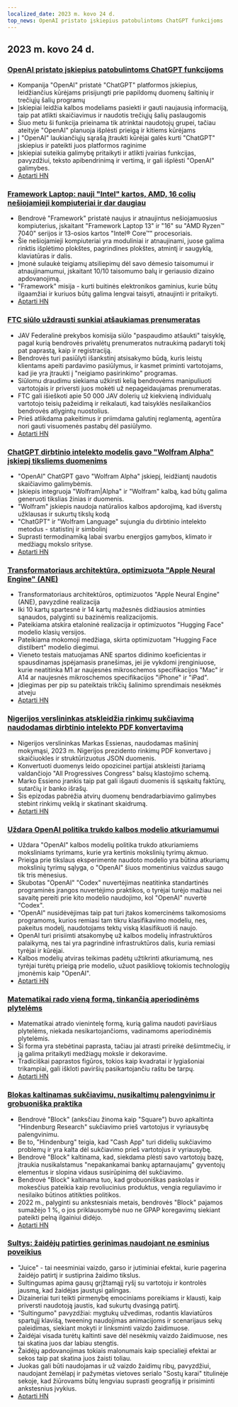 ```yaml
---
localized_date: 2023 m. kovo 24 d.
top_news: OpenAI pristato įskiepius patobulintoms ChatGPT funkcijoms
---
```




<CallToAction />

<Steps>

## 2023 m. kovo 24 d.

### [OpenAI pristato įskiepius patobulintoms ChatGPT funkcijoms](https://openai.com/blog/chatgpt-plugins)

- Kompanija "OpenAI" pristatė "ChatGPT" platformos įskiepius, leidžiančius kūrėjams prisijungti prie papildomų duomenų šaltinių ir trečiųjų šalių programų
- Įskiepiai leidžia kalbos modeliams pasiekti ir gauti naujausią informaciją, taip pat atlikti skaičiavimus ir naudotis trečiųjų šalių paslaugomis
- Šiuo metu ši funkcija prieinama tik atrinktai naudotojų grupei, tačiau ateityje "OpenAI" planuoja išplėsti prieigą ir kitiems kūrėjams
- Į "OpenAI" laukiančiųjų sąrašą įtraukti kūrėjai galės kurti "ChatGPT" įskiepius ir pateikti juos platformos raginime
- Įskiepiai suteikia galimybę pritaikyti ir atlikti įvairias funkcijas, pavyzdžiui, teksto apibendrinimą ir vertimą, ir gali išplėsti "OpenAI" galimybes.
- [Aptarti HN](http://news.ycombinator.com/item?id=35277677)

### [Framework Laptop: nauji "Intel" kartos, AMD, 16 colių nešiojamieji kompiuteriai ir dar daugiau](https://frame.work/)

- Bendrovė "Framework" pristatė naujus ir atnaujintus nešiojamuosius kompiuterius, įskaitant "Framework Laptop 13" ir "16" su "AMD Ryzen™ 7040" serijos ir 13-osios kartos "Intel® Core™" procesoriais.
- Šie nešiojamieji kompiuteriai yra moduliniai ir atnaujinami, juose galima rinktis išplėtimo plokštes, pagrindines plokštes, atmintį ir saugyklą, klaviatūras ir dalis.
- Įmonė sulaukė teigiamų atsiliepimų dėl savo dėmesio taisomumui ir atnaujinamumui, įskaitant 10/10 taisomumo balų ir geriausio dizaino apdovanojimą.
- "Framework" misija - kurti buitinės elektronikos gaminius, kurie būtų ilgaamžiai ir kuriuos būtų galima lengvai taisyti, atnaujinti ir pritaikyti.
- [Aptarti HN](http://news.ycombinator.com/item?id=35277660)

### [FTC siūlo uždrausti sunkiai atšaukiamas prenumeratas](https://www.theverge.com/2023/3/23/23652373/ftc-click-to-cancel-subscription-service-dark-patterns-ban)

- JAV Federalinė prekybos komisija siūlo "paspaudimo atšaukti" taisyklę, pagal kurią bendrovės privalėtų prenumeratos nutraukimą padaryti tokį pat paprastą, kaip ir registraciją.
- Bendrovės turi pasiūlyti išankstinį atsisakymo būdą, kuris leistų klientams apeiti pardavimo pasiūlymus, ir kasmet priminti vartotojams, kad jie yra įtraukti į "neigiamo pasirinkimo" programas.
- Siūlomu draudimu siekiama užkirsti kelią bendrovėms manipuliuoti vartotojais ir priversti juos mokėti už nepageidaujamas prenumeratas.
- FTC gali išieškoti apie 50 000 JAV dolerių už kiekvieną individualų vartotojo teisių pažeidimą ir reikalauti, kad taisyklės nesilaikančios bendrovės atlygintų nuostolius.
- Prieš atlikdama pakeitimus ir priimdama galutinį reglamentą, agentūra nori gauti visuomenės pastabų dėl pasiūlymo.
- [Aptarti HN](http://news.ycombinator.com/item?id=35274519)

### [ChatGPT dirbtinio intelekto modelis gavo "Wolfram Alpha" įskiepį tiksliems duomenims](https://writings.stephenwolfram.com/2023/03/chatgpt-gets-its-wolfram-superpowers/)

- "OpenAI" ChatGPT gavo "Wolfram Alpha" įskiepį, leidžiantį naudotis skaičiavimo galimybėmis.
- Įskiepis integruoja "Wolfram|Alpha" ir "Wolfram" kalbą, kad būtų galima generuoti tikslias žinias ir duomenis.
- "Wolfram" įskiepis naudoja natūralios kalbos apdorojimą, kad išverstų užklausas ir sukurtų tikslų kodą
- "ChatGPT" ir "Wolfram Language" sujungia du dirbtinio intelekto metodus - statistinį ir simbolinį
- Suprasti termodinamiką labai svarbu energijos gamybos, klimato ir medžiagų mokslo srityse.
- [Aptarti HN](http://news.ycombinator.com/item?id=35277925)

### [Transformatoriaus architektūra, optimizuota "Apple Neural Engine" (ANE)](https://github.com/apple/ml-ane-transformers)

- Transformatoriaus architektūros, optimizuotos "Apple Neural Engine" (ANE), pavyzdinė realizacija
- Iki 10 kartų spartesnė ir 14 kartų mažesnės didžiausios atminties sąnaudos, palyginti su bazinėmis realizacijomis.
- Pateikiama atskira etaloninė realizacija ir optimizuotos "Hugging Face" modelio klasių versijos.
- Pateikiama mokomoji medžiaga, skirta optimizuotam "Hugging Face distilbert" modelio diegimui.
- Vieneto testais matuojamas ANE spartos didinimo koeficientas ir spausdinamas įspėjamasis pranešimas, jei jie vykdomi įrenginiuose, kurie neatitinka M1 ar naujesnės mikroschemos specifikacijos "Mac" ir A14 ar naujesnės mikroschemos specifikacijos "iPhone" ir "iPad".
- Įdiegimas per pip su pateiktais trikčių šalinimo sprendimais nesėkmės atveju
- [Aptarti HN](http://news.ycombinator.com/item?id=35282325)

### [Nigerijos verslininkas atskleidžia rinkimų sukčiavimą naudodamas dirbtinio intelekto PDF konvertavimą](https://markessien.com/posts/drama_of_transcription/)

- Nigerijos verslininkas Markas Essienas, naudodamas mašininį mokymąsi, 2023 m. Nigerijos prezidento rinkimų PDF konvertavo į skaičiuokles ir struktūrizuotus JSON duomenis.
- Konvertuoti duomenys leido opozicinei partijai atskleisti įtariamą valdančiojo "All Progressives Congress" balsų klastojimo schemą.
- Marko Essieno įrankis taip pat gali išgauti duomenis iš sąskaitų faktūrų, sutarčių ir banko išrašų.
- Šis epizodas pabrėžia atvirų duomenų bendradarbiavimo galimybes stebint rinkimų veiklą ir skatinant skaidrumą.
- [Aptarti HN](http://news.ycombinator.com/item?id=35272227)

### [Uždara OpenAI politika trukdo kalbos modelio atkuriamumui](https://aisnakeoil.substack.com/p/openais-policies-hinder-reproducible)

- Uždara "OpenAI" kalbos modelių politika trukdo atkuriamiems moksliniams tyrimams, kurie yra kertinis mokslinių tyrimų akmuo.
- Prieiga prie tikslaus eksperimente naudoto modelio yra būtina atkuriamų mokslinių tyrimų sąlyga, o "OpenAI" šiuos momentinius vaizdus saugo tik tris mėnesius.
- Skubotas "OpenAI" "Codex" nuvertėjimas neatitinka standartinės programinės įrangos nuvertėjimo praktikos, o tyrėjai turėjo mažiau nei savaitę pereiti prie kito modelio naudojimo, kol "OpenAI" nuvertė "Codex".
- "OpenAI" nusidėvėjimas taip pat turi įtakos komercinėms taikomosioms programoms, kurios remiasi tam tikru klasifikavimo modeliu, nes, pakeitus modelį, naudotojams tektų viską klasifikuoti iš naujo.
- OpenAI turi prisiimti atsakomybę už kalbos modelių infrastruktūros palaikymą, nes tai yra pagrindinė infrastruktūros dalis, kuria remiasi tyrėjai ir kūrėjai.
- Kalbos modelių atviras teikimas padėtų užtikrinti atkuriamumą, nes tyrėjai turėtų prieigą prie modelio, užuot pasikliovę tokiomis technologijų įmonėmis kaip "OpenAI".
- [Aptarti HN](http://news.ycombinator.com/item?id=35269304)

### [Matematikai rado vieną formą, tinkančią aperiodinėms plytelėms](https://www.newscientist.com/article/2365363-mathematicians-discover-shape-that-can-tile-a-wall-and-never-repeat/)

- Matematikai atrado vienintelę formą, kurią galima naudoti paviršiaus plytelėms, niekada nesikartojančioms, vadinamoms aperiodinėmis plytelėmis.
- Ši forma yra stebėtinai paprasta, tačiau jai atrasti prireikė dešimtmečių, ir ją galima pritaikyti medžiagų moksle ir dekoravime.
- Tradiciškai paprastos figūros, tokios kaip kvadratai ir lygiašoniai trikampiai, gali iškloti paviršių pasikartojančiu raštu be tarpų.
- [Aptarti HN](http://news.ycombinator.com/item?id=35273707)

### [Blokas kaltinamas sukčiavimu, nusikaltimų palengvinimu ir grobuoniška praktika](https://hindenburgresearch.com/block/)

- Bendrovė "Block" (anksčiau žinoma kaip "Square") buvo apkaltinta "Hindenburg Research" sukčiavimo prieš vartotojus ir vyriausybę palengvinimu.
- Be to, "Hindenburg" teigia, kad "Cash App" turi didelių sukčiavimo problemų ir yra kalta dėl sukčiavimo prieš vartotojus ir vyriausybę.
- Bendrovė "Block" kaltinama, kad, siekdama plėsti savo vartotojų bazę, įtraukia nusikalstamus "nepakankamai bankų aptarnaujamų" gyventojų elementus ir slopina vidaus susirūpinimą dėl sukčiavimo.
- Bendrovė "Block" kaltinama tuo, kad grobuoniškas paskolas ir mokesčius pateikia kaip revoliucinius produktus, vengia reguliavimo ir nesilaiko būtinos atitikties politikos.
- 2022 m., palyginti su ankstesniais metais, bendrovės "Block" pajamos sumažėjo 1 %, o jos priklausomybė nuo ne GPAP koregavimų siekiant pateikti pelną ilgainiui didėjo.
- [Aptarti HN](http://news.ycombinator.com/item?id=35273782)

### [Sultys: žaidėjų patirties gerinimas naudojant ne esminius poveikius](https://garden.bradwoods.io/notes/design/juice)

- "Juice" - tai neesminiai vaizdo, garso ir jutiminiai efektai, kurie pagerina žaidėjo patirtį ir sustiprina žaidimo tikslus.
- Sultingumas apima gausų grįžtamąjį ryšį su vartotoju ir kontrolės jausmą, kad žaidėjas jaustųsi galingas.
- Dizaineriai turi teikti pirmenybę emociniams poreikiams ir klausti, kaip priversti naudotoją jaustis, kad sukurtų dvasingą patirtį.
- "Sultingumo" pavyzdžiai: mygtukų užvedimas, rodantis klaviatūros spartųjį klavišą, tweening naudojimas animacijoms ir scenarijaus sekų paleidimas, siekiant mokyti ir linksminti vaizdo žaidimuose.
- Žaidėjai visada turėtų kaltinti save dėl nesėkmių vaizdo žaidimuose, nes tai skatina juos dar labiau stengtis.
- Žaidėjų apdovanojimas tokiais malonumais kaip specialieji efektai ar sekos taip pat skatina juos žaisti toliau.
- Juokas gali būti naudojamas ir už vaizdo žaidimų ribų, pavyzdžiui, naudojant žemėlapį ir pažymėtas vietoves serialo "Sostų karai" titulinėje sekoje, kad žiūrovams būtų lengviau suprasti geografiją ir prisiminti ankstesnius įvykius.
- [Aptarti HN](http://news.ycombinator.com/item?id=35273139)

</Steps>
